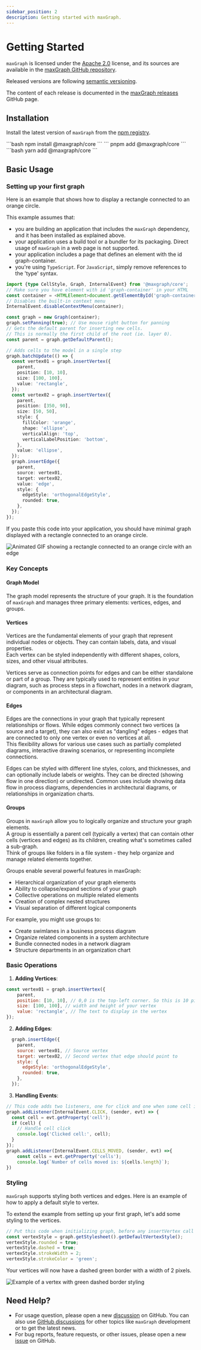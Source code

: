 ```yaml
---
sidebar_position: 2
description: Getting started with maxGraph.
---
```



# Getting Started

`maxGraph` is licensed under the [Apache 2.0](https://www.apache.org/licenses/LICENSE-2.0.html) license, and its sources are available in the [maxGraph GitHub repository](https://github.com/maxGraph/maxGraph).

Released versions are following [semantic versioning](https://semver.org/).

The content of each release is documented in the [maxGraph releases](https://github.com/maxGraph/maxGraph/releases) GitHub page.

## Installation
[//]: # (extract of <rootdir>/README.md)
Install the latest version of `maxGraph` from the [npm registry](https://www.npmjs.com/package/@maxgraph/core).

<Tabs>
  <TabItem value="npm" label="npm" default>
    ```bash
    npm install @maxgraph/core
    ```
  </TabItem>
  <TabItem value="pnpm" label="pnpm">
    ```
    pnpm add @maxgraph/core
    ```
  </TabItem>
  <TabItem value="yarn" label="yarn">
    ```bash
    yarn add @maxgraph/core
    ```
  </TabItem>
</Tabs>

[//]: # (END OF 'extract of <rootdir>/README.md')


## Basic Usage

### Setting up your first graph

[//]: # (extract of <rootdir>/README.md)

Here is an example that shows how to display a rectangle connected to an orange circle.

This example assumes that:

- you are building an application that includes the `maxGraph` dependency, and it has been installed as explained above.
- your application uses a build tool or a bundler for its packaging. Direct usage of `maxGraph` in a web page is not supported.
- your application includes a page that defines an element with the id graph-container.
- you're using `TypeScript`. For `JavaScript`, simply remove references to the 'type' syntax.


```typescript
import {type CellStyle, Graph, InternalEvent} from '@maxgraph/core';
// Make sure you have element with id 'graph-container' in your HTML
const container = <HTMLElement>document.getElementById('graph-container');
// Disables the built-in context menu
InternalEvent.disableContextMenu(container);

const graph = new Graph(container);
graph.setPanning(true); // Use mouse right button for panning
// Gets the default parent for inserting new cells.
// This is normally the first child of the root (ie. layer 0).
const parent = graph.getDefaultParent();

// Adds cells to the model in a single step
graph.batchUpdate(() => {
  const vertex01 = graph.insertVertex({
    parent,
    position: [10, 10],
    size: [100, 100],
    value: 'rectangle',
  });
  const vertex02 = graph.insertVertex({
    parent,
    position: [350, 90],
    size: [50, 50],
    style: {
      fillColor: 'orange',
      shape: 'ellipse',
      verticalAlign: 'top',
      verticalLabelPosition: 'bottom',
    },
    value: 'ellipse',
  });
  graph.insertEdge({
    parent,
    source: vertex01,
    target: vertex02,
    value: 'edge',
    style: {
      edgeStyle: 'orthogonalEdgeStyle',
      rounded: true,
    },
  });
});
```
If you paste this code into your application, you should have minimal graph displayed with a rectangle connected to an orange circle.

![Animated GIF showing a rectangle connected to an orange circle with an edge](./assets/getting-started/first-graph.gif)

[//]: # (END OF 'extract of <rootdir>/README.md')

### Key Concepts

#### Graph Model
The graph model represents the structure of your graph. It is the foundation of `maxGraph` and manages three primary elements: vertices, edges, and groups.

#### Vertices
Vertices are the fundamental elements of your graph that represent individual nodes or objects. They can contain labels, data, and visual properties. \
Each vertex can be styled independently with different shapes, colors, sizes, and other visual attributes.

Vertices serve as connection points for edges and can be either standalone or part of a group. They are typically used to represent entities in your diagram, such as process steps in a flowchart, nodes in a network diagram, or components in an architectural diagram.

#### Edges
Edges are the connections in your graph that typically represent relationships or flows. While edges commonly connect two vertices (a source and a target),
they can also exist as "dangling" edges - edges that are connected to only one vertex or even no vertices at all. \
This flexibility allows for various use cases such as partially completed diagrams, interactive drawing scenarios, or representing incomplete connections.

Edges can be styled with different line styles, colors, and thicknesses, and can optionally include labels or weights.
They can be directed (showing flow in one direction) or undirected. Common uses include showing data flow in process diagrams, dependencies in architectural diagrams, or relationships in organization charts.

#### Groups
Groups in `maxGraph` allow you to logically organize and structure your graph elements. \
A group is essentially a parent cell (typically a vertex) that can contain other cells (vertices and edges) as its children, creating what's sometimes called a sub-graph. \
Think of groups like folders in a file system - they help organize and manage related elements together.

Groups enable several powerful features in maxGraph:
- Hierarchical organization of your graph elements
- Ability to collapse/expand sections of your graph
- Collective operations on multiple related elements
- Creation of complex nested structures
- Visual separation of different logical components

For example, you might use groups to:
- Create swimlanes in a business process diagram
- Organize related components in a system architecture
- Bundle connected nodes in a network diagram
- Structure departments in an organization chart


### Basic Operations

1. **Adding Vertices**:
```javascript
const vertex01 = graph.insertVertex({
    parent,
    position: [10, 10], // 0,0 is the top-left corner. So this is 10 pixels from the top and 10 pixels from the left.
    size: [100, 100], // width and height of your vertex
    value: 'rectangle', // The text to display in the vertex
});
```

2. **Adding Edges**:
```javascript
  graph.insertEdge({
    parent,
    source: vertex01, // Source vertex
    target: vertex02, // Second vertex that edge should point to
    style: {
      edgeStyle: 'orthogonalEdgeStyle',
      rounded: true,
    },
  });
```

3. **Handling Events**:
```javascript
// This code adds two listeners, one for click and one when some cell is moved
graph.addListener(InternalEvent.CLICK, (sender, evt) => {
  const cell = evt.getProperty('cell');
  if (cell) {
    // Handle cell click
    console.log('Clicked cell:', cell);
  }
});
graph.addListener(InternalEvent.CELLS_MOVED, (sender, evt) =>{
    const cells = evt.getProperty('cells');
    console.log(`Number of cells moved is: ${cells.length}`);
})
```

### Styling

`maxGraph` supports  styling both vertices and edges. Here is an example of how to apply a default style to vertex.

To extend the example from setting up your first graph, let's add some styling to the vertices.

```javascript
// Put this code when initializing graph, before any insertVertex call has been made.
const vertexStyle = graph.getStylesheet().getDefaultVertexStyle();
vertexStyle.rounded = true;
vertexStyle.dashed = true;
vertexStyle.strokeWidth = 2;
vertexStyle.strokeColor = 'green';
```

Your vertices will now have a dashed green border with a width of 2 pixels.

![Example of a vertex with green dashed border styling](./assets/getting-started/vertex-style.png)


## Need Help?
[//]: # (extract of <rootdir>/README.md)

- For usage question, please open a new [discussion](https://github.com/maxGraph/maxGraph/discussions/categories/q-a) on GitHub. You can also use
[GitHub discussions](https://github.com/maxGraph/maxGraph/discussions) for other topics like `maxGraph` development or to get the latest news.
- For bug reports, feature requests, or other issues, please open a new [issue](https://github.com/maxGraph/maxGraph/issues) on GitHub.

[//]: # (END OF 'extract of <rootdir>/README.md')

